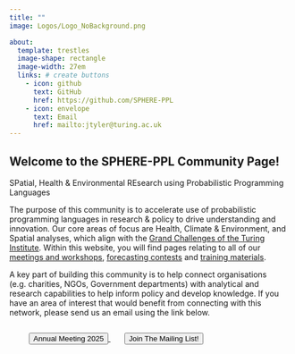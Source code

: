 ```yaml
---
title: ""
image: Logos/Logo_NoBackground.png

about: 
  template: trestles
  image-shape: rectangle
  image-width: 27em
  links: # create buttons
    - icon: github
      text: GitHub
      href: https://github.com/SPHERE-PPL
    - icon: envelope
      text: Email
      href: mailto:jtyler@turing.ac.uk
---
```


## Welcome to the SPHERE-PPL Community Page! 

<p class="text-info">SPatial, Health & Environmental REsearch using Probabilistic Programming Languages</p>

The purpose of this community is to accelerate use of probabilistic programming languages in research & policy to drive understanding and innovation. Our core areas of focus are Health, Climate & Environment, and Spatial analyses, which align with the [Grand Challenges of the Turing Institute](https://www.turing.ac.uk/research). Within this website, you will find pages relating to all of our [meetings and workshops](pages/Events/index.qmd), [forecasting contests](pages/Forecasting_Contests/index.qmd) and [training materials](pages/Resources.qmd).

A key part of building this community is to help connect organisations (e.g. charities, NGOs, Government departments) with analytical and research capabilities to help inform policy and develop knowledge. If you have an area of interest that would benefit from connecting with this network, please send us an email using the link below.

<p>

</p>

<div style="display: flex;">
<a href="pages/Events/Jan25.qmd#" style="margin-right: 25px;margin-left: 35px;">
<button type="button" class="btn btn-success btn-lg">Annual Meeting 2025</button>
</a>
<a href="pages/get_involved.qmd#" > 
<button type="button" class="btn btn-primary btn-lg">Join The Mailing List!</button>

</a>
</div>